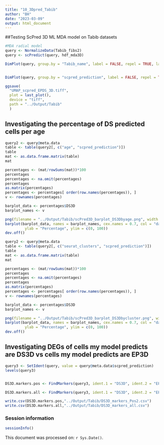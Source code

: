 ```yaml
---
title: "10_3Dpred_Tabib"
author: "BH"
date: "2023-03-09"
output: html_document
---
```


##Testing ScPred 3D ML MDA model on Tabib datasets
```r
#MDA radial model
query <- NormalizeData(Tabib_fibs2)
query <- scPredict(query, hdf_mda3D)

DimPlot(query, group.by = "Tabib_name", label = FALSE, repel = TRUE, label.size=2, seed=123)
        

DimPlot(query, group.by = "scpred_prediction", label = FALSE, repel = TRUE, seed=123, cols = c("darkblue", "deeppink3", "antiquewhite4"))

ggsave(
  "UMAP_scpred_EPDS_3D.tiff",
  plot = last_plot(),
  device = "tiff",
  path = "../Output/Tabib"
  )
```

## Investigating the percentage of DS predicted cells per age

```r
query2 <- query@meta.data
table <- table(query2[, c("age", "scpred_prediction")])
table
mat <- as.data.frame.matrix(table)
mat

percentages <- (mat/rowSums(mat))*100
percentages
percentages <- na.omit(percentages)
percentages
as.matrix(percentages)
percentages <- percentages[ order(row.names(percentages)), ]
v <- rownames(percentages)

barplot_data <- percentages$DS3D
barplot_names <- v

png(filename = "../Output/Tabib/scPred3D_barplot_DS3Dbyage.png", width = 800, height = 600)  # Set appropriate width and height
barplot(barplot_data, names = barplot_names, cex.names = 0.7, col = "darkblue", main = "Percentage of predicted deeply senescent cells", xlab="Age",
         ylab = "Percentage", ylim = c(0, 100))
dev.off() 
```


```r
query2 <- query@meta.data
table <- table(query2[, c("seurat_clusters", "scpred_prediction")])
table
mat <- as.data.frame.matrix(table)
mat

percentages <- (mat/rowSums(mat))*100
percentages
percentages <- na.omit(percentages)
percentages
as.matrix(percentages)
percentages <- percentages[ order(row.names(percentages)), ]
v <- rownames(percentages)

barplot_data <- percentages$DS3D
barplot_names <- v

png(filename = "../Output/Tabib/scPred3D_barplot_DS3Dbycluster.png", width = 800, height = 600)  # Set appropriate width and height
barplot(barplot_data, names = barplot_names, cex.names = 0.7, col = "darkblue", main = "Percentage of predicted deeply senescent cells", xlab="Cluster",
         ylab = "Percentage", ylim = c(0, 100))
dev.off() 
```
## Investigating DEGs of cells my model predicts are DS3D vs cells my model predicts are EP3D

```r
query3 <- SetIdent(query, value = query@meta.data$scpred_prediction)
levels(query3)


DS3D.markers.pos <- FindMarkers(query3, ident.1 = "DS3D", ident.2 = "EP3D", only.pos = TRUE, min.pct=0.25)

DS3D.markers.all <- FindMarkers(query3, ident.1 = "DS3D", ident.2 = "EP3D", only.pos = FALSE, min.pct=0.25)

write.csv(DS3D.markers.pos,"../Output/Tabib/DS3D_markers_Pos2.csv")
write.csv(DS3D.markers.all,"../Output/Tabib/DS3D_markers_all.csv")

```

### Session information
```r
sessionInfo()
```

This document was processed on: `r Sys.Date()`.
